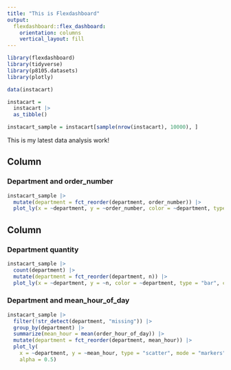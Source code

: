 ```yaml
---
title: "This is Flexdashboard"
output: 
  flexdashboard::flex_dashboard:
    orientation: columns
    vertical_layout: fill
---
```


```r
library(flexdashboard)
library(tidyverse)
library(p8105.datasets)
library(plotly)

data(instacart)

instacart = 
  instacart |> 
  as_tibble()

instacart_sample = instacart[sample(nrow(instacart), 10000), ]
```

This is my latest data analysis work!

Column {data-width=650}
-----------------------------------------------------------------------

### Department and order_number 

```r
instacart_sample |> 
  mutate(department = fct_reorder(department, order_number)) |> 
  plot_ly(x = ~department, y = ~order_number, color = ~department, type = "box", colors = "viridis")
```

Column {data-width=350}
-----------------------------------------------------------------------

### Department quantity

```r
instacart_sample |> 
  count(department) |> 
  mutate(department = fct_reorder(department, n)) |> 
  plot_ly(x = ~department, y = ~n, color = ~department, type = "bar", colors = "viridis")
```

### Department and mean_hour_of_day

```r
instacart_sample |> 
  filter(!str_detect(department, "missing")) |> 
  group_by(department) |> 
  summarize(mean_hour = mean(order_hour_of_day)) |> 
  mutate(department = fct_reorder(department, mean_hour)) |> 
  plot_ly(
    x = ~department, y = ~mean_hour, type = "scatter", mode = "markers",
    alpha = 0.5)
```
